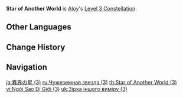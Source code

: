 {{Constellation Infobox
|title       = Star of Another World
|image       = Constellation Star of Another World.png
|description = The time has not yet come for this person's corner of the night sky to light up.
|level       = 3
|character   = Aloy
}}
'''Star of Another World''' is [[Aloy]]'s [[Level 3 Constellation]].

==Other Languages==
{{Transclude|Star of Another World (1)|Other Languages}}

==Change History==
{{Change History|2.1}}

==Navigation==
{{Talent Navbox|Aloy}}

[[ja:異界の星 (3)]]
[[ru:Чужеземная звезда (3)]]
[[th:Star of Another World (3)]]
[[vi:Ngôi Sao Dị Giới (3)]]
[[uk:Зірка іншого виміру (3)]]